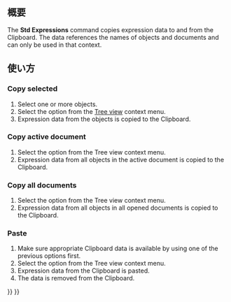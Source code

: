 <languages/>

{{Docnav/ja
|[[Std_VarSet/ja|共通・変数セット]]
|[[Part_SelectFilter/ja|Part SelectFilter]]
|[[Std_Base/ja|共通ツール]]
|IconL=Std_VarSet.svg
|IconR=Part_SelectFilter.svg
|IconC=Freecad.svg
}}

{{GuiCommand/ja
|Name=Std Expressions
|Name/ja=共通・数式
|Workbenches=全て
}}

<span id="Description"></span>
== 概要 ==

<div lang="en" dir="ltr" class="mw-content-ltr">
The '''Std Expressions''' command copies expression data to and from the Clipboard. The data references the names of objects and documents and can only be used in that context.
</div>

{{Code|lang=text|code=
##@@ Height Unnamed#Cylinder.ExpressionEngine (Cylinder)
##@@
Box.Width

##@@ Radius Unnamed#Cylinder.ExpressionEngine (Cylinder)
##@@
Box.Length
}}
<div lang="en" dir="ltr" class="mw-content-ltr">
{{Caption|Example Clipboard data}}
</div>

<span id="Usage"></span>
== 使い方 ==

<div lang="en" dir="ltr" class="mw-content-ltr">
=== Copy selected ===
</div>

<div lang="en" dir="ltr" class="mw-content-ltr">
# Select one or more objects.
# Select the {{MenuCommand|Expression actions → Copy selected}} option from the [[Tree_view|Tree view]] context menu.
# Expression data from the objects is copied to the Clipboard.
</div>

<div lang="en" dir="ltr" class="mw-content-ltr">
=== Copy active document ===
</div>

<div lang="en" dir="ltr" class="mw-content-ltr">
# Select the {{MenuCommand|Expression actions → Copy active document}} option from the Tree view context menu.
# Expression data from all objects in the active document is copied to the Clipboard.
</div>

<div lang="en" dir="ltr" class="mw-content-ltr">
=== Copy all documents ===
</div>

<div lang="en" dir="ltr" class="mw-content-ltr">
# Select the {{MenuCommand|Expression actions → Copy all documents}} option from the Tree view context menu.
# Expression data from all objects in all opened documents is copied to the Clipboard.
</div>

<div lang="en" dir="ltr" class="mw-content-ltr">
=== Paste ===
</div>

<div lang="en" dir="ltr" class="mw-content-ltr">
# Make sure appropriate Clipboard data is available by using one of the previous options first.
# Select the {{MenuCommand|Expression actions → Paste}} option from the Tree view context menu.
# Expression data from the Clipboard is pasted.
# The data is removed from the Clipboard.
</div>


{{Docnav/ja
|[[Std_VarSet/ja|共通・変数セット]]
|[[Part_SelectFilter/ja|Part SelectFilter]]
|[[Std_Base/ja|共通ツール]]
|IconL=Std_VarSet.svg
|IconR=Part_SelectFilter.svg
|IconC=Freecad.svg
}}

{{Std_Base_navi{{#translation:}}}}
{{Userdocnavi{{#translation:}}}}